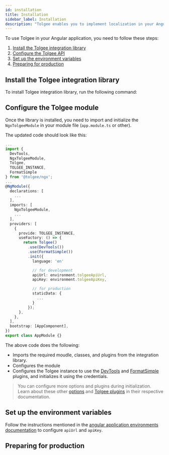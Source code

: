 ```yaml
---
id: installation
title: Installation
sidebar_label: Installation
description: "Tolgee enables you to implement localization in your Angular application with ease. You can integrate Tolgee in your Angular application using Tolgee's integration library for Angular. To use this library, start by installing Tolgee."
---
```



To use Tolgee in your Angular application, you need to follow these steps:

1. [Install the Tolgee integration library](#install-the-tolgee-integration-library)
2. [Configure the Tolgee API](#configure-the-tolgee-module)
3. [Set up the environment variables](#set-up-the-environment-variables)
4. [Preparing for production](#preparing-for-production)

## Install the Tolgee integration library

To install Tolgee integration library, run the following command:

<InstallationTabs lib="@tolgee/ngx" />

##  Configure the Tolgee module

Once the library is installed, you need to import and initialize the `NgxTolgeeModule` in your module file (`app.module.ts` or other).

The updated code should look like this:

```typescript
...
import {
  DevTools,
  NgxTolgeeModule,
  Tolgee,
  TOLGEE_INSTANCE,
  FormatSimple
} from '@tolgee/ngx';
...
@NgModule({
  declarations: [
    ...
  ],
  imports: [
    NgxTolgeeModule,
    ...
  ],
  providers: [
    {
      provide: TOLGEE_INSTANCE,
      useFactory: () => {
        return Tolgee()
          .use(DevTools())
          .use(FormatSimple())
          .init({
            language: 'en'

            // for development
            apiUrl: environment.tolgeeApiUrl,
            apiKey: environment.tolgeeApiKey,

            // for production
            staticData: {
              ...
            }
          });
      },
    },
  ],
  bootstrap: [AppComponent],
})
export class AppModule {}
```

The above code does the following:

- Imports the required moudle, classes, and plugins from the integration library.
- Configures the module
- Configures the Tolgee instance to use the [DevTools](../../api/web_package/plugins#devtools) and [FormatSimple](../../api/core_package/format-simple) plugins, and initializes it using the credentials.

> You can configure more options and plugins during initialization. Learn about these other [options](../../api/core_package/options) and [Tolgee plugins](../../plugins) in their respective documentation.

## Set up the environment variables

Follow the instructions mentioned in the [angular application environments documentation](https://angular.io/guide/build#configuring-application-environments) to configure `apiUrl` and `apiKey`.

## Preparing for production

<PreparingForProduction />

<ExampleBanner framework="Angular" appName="ngx" />